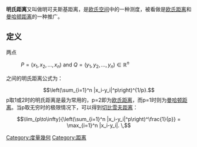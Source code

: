 {{primarysources|time=2010-06-25T04:25:53+00:00}}
{{refimprove|time=2010-06-25T04:25:53+00:00}}
'''明氏距离'''又叫做明可夫斯基距离，是[[欧氏空间|欧氏空间]]中的一种测度，被看做是[[欧氏距离|欧氏距离]]和[[曼哈顿距离|曼哈顿距离]]的一种推广。

==定义==
两点
: <math>P=(x_1,x_2,\ldots,x_n)\text{ and }Q=(y_1,y_2,\ldots,y_n) \in \mathbb{R}^n</math>
之间的明氏距离公式为：
:<math>\left(\sum_{i=1}^n |x_i-y_i|^p\right)^{1/p}.</math>
p取1或2时的明氏距离是最为常用的，p=2即为[[欧氏距离|欧氏距离]]，而p=1时则为[[曼哈顿距离|曼哈顿距离]]。当p取无穷时的极限情况下，可以得到[[切比雪夫距离|切比雪夫距离]]：
:<math>\lim_{p\to\infty}{\left(\sum_{i=1}^n |x_i-y_i|^p\right)^\frac{1}{p}} = \max_{i=1}^n |x_i-y_i|. \,</math>

[[Category:度量幾何|Category:度量幾何]]
[[Category:距离|Category:距离]]